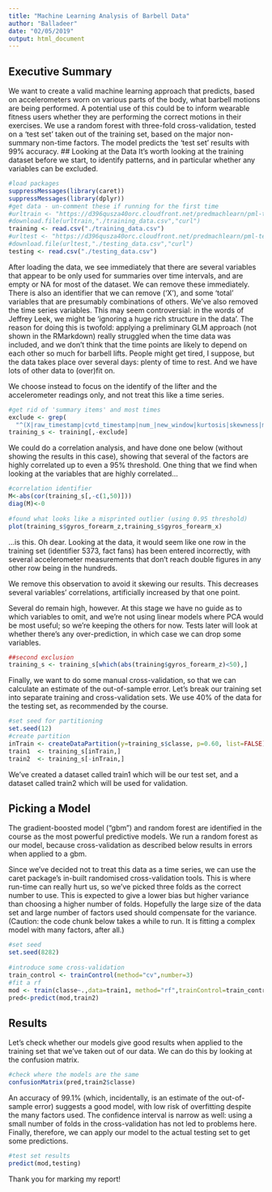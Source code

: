 ```yaml
---
title: "Machine Learning Analysis of Barbell Data"
author: "Balladeer"
date: "02/05/2019"
output: html_document
---
```

## Executive Summary
We want to create a valid machine learning approach that predicts, based on accelerometers worn on various parts of the body, what barbell motions are being performed.  A potential use of this could be to inform wearable fitness users whether they are performing the correct motions in their exercises.
We use a random forest with three-fold cross-validation, tested on a 'test set' taken out of the training set, based on the major non-summary non-time factors.  The model predicts the 'test set' results with 99% accuracy.
## Looking at the Data
It's worth looking at the training dataset before we start, to identify patterns, and in particular whether any variables can be excluded.
 
```r
#load packages
suppressMessages(library(caret))
suppressMessages(library(dplyr))
#get data - un-comment these if running for the first time
#urltrain <- "https://d396qusza40orc.cloudfront.net/predmachlearn/pml-training.csv"
#download.file(urltrain,"./training_data.csv","curl")
training <- read.csv("./training_data.csv")
#urltest <- "https://d396qusza40orc.cloudfront.net/predmachlearn/pml-testing.csv"
#download.file(urltest,"./testing_data.csv","curl")
testing <- read.csv("./testing_data.csv")
```
After loading the data, we see immediately that there are several variables that appear to be only used for summaries over time intervals, and are empty or NA for most of the dataset.  We can remove these immediately.  There is also an identifier that we can remove ('X'), and some 'total' variables that are presumably combinations of others.
We've also removed the time series variables.  This may seem controversial: in the words of Jeffrey Leek, we might be 'ignoring a huge rich structure in the data'.  The reason for doing this is twofold: applying a preliminary GLM approach (not shown in the RMarkdown) really struggled when the time data was included, and we don't think that the time points are likely to depend on each other so much for barbell lifts.  People might get tired, I suppose, but the data takes place over several days: plenty of time to rest.  And we have lots of other data to (over)fit on.
 
We choose instead to focus on the identify of the lifter and the accelerometer readings only, and not treat this like a time series.
```r
#get rid of 'summary items' and most times
exclude <- grep(
  "^(X|raw_timestamp|cvtd_timestamp|num_|new_window|kurtosis|skewness|max|min|amplitude|var|avg|stddev|total)",colnames(training))
training_s <- training[,-exclude]
```
We could do a correlation analysis, and have done one below (without showing the results in this case), showing that several of the factors are highly correlated up to even a 95% threshold.  One thing that we find when looking at the variables that are highly correlated...
```r
#correlation identifier
M<-abs(cor(training_s[,-c(1,50)]))
diag(M)<-0
 
#found what looks like a misprinted outlier (using 0.95 threshold)
plot(training_s$gyros_forearm_z,training_s$gyros_forearm_x)
```

...is this.  Oh dear.  Looking at the data, it would seem like one row in the training set (identifier 5373, fact fans) has been entered incorrectly, with several accelerometer measurements that don't reach double figures in any other row being in the hundreds. 
 
We remove this observation to avoid it skewing our results.  This decreases several variables' correlations, artificially increased by that one point. 
 
Several do remain high, however.  At this stage we have no guide as to which variables to omit, and we're not using linear models where PCA would be most useful; so we're keeping the others for now.  Tests later will look at whether there's any over-prediction, in which case we can drop some variables. 
 
```r
##second exclusion
training_s <- training_s[which(abs(training$gyros_forearm_z)<50),]
```
Finally, we want to do some manual cross-validation, so that we can calculate an estimate of the out-of-sample error.  Let's break our training set into separate training and cross-validation sets.  We use 40% of the data for the testing set, as recommended by the course.
 
```r
#set seed for partitioning
set.seed(12)
#create partition
inTrain <- createDataPartition(y=training_s$classe, p=0.60, list=FALSE)
train1  <- training_s[inTrain,]
train2  <- training_s[-inTrain,]
```
 
We've created a dataset called train1 which will be our test set, and a dataset called train2 which will be used for validation.
 
## Picking a Model
The gradient-boosted model ("gbm") and random forest are identified in the course as the most powerful predictive models.  We run a random forest as our model, because cross-validation as described below results in errors when applied to a gbm. 
 
Since we've decided not to treat this data as a time series, we can use the caret package's in-built randomised cross-validation tools.  This is where run-time can really hurt us, so we've picked three folds as the correct number to use.  This is expected to give a lower bias but higher variance than choosing a higher number of folds.  Hopefully the large size of the data set and large number of factors used should compensate for the variance.
(Caution: the code chunk below takes a while to run.  It is fitting a complex model with many factors, after all.)
```r
#set seed
set.seed(8282)
 
#introduce some cross-validation
train_control <- trainControl(method="cv",number=3)
#fit a rf
mod <- train(classe~.,data=train1, method="rf",trainControl=train_control)
pred<-predict(mod,train2)
```
## Results
Let's check whether our models give good results when applied to the training set that we've taken out of our data.  We can do this by looking at the confusion matrix.
 
```r
#check where the models are the same
confusionMatrix(pred,train2$classe)
```
 
An accuracy of 99.1% (which, incidentally, is an estimate of the out-of-sample error) suggests a good model, with low risk of overfitting despite the many factors used.  The confidence interval is narrow as well: using a small number of folds in the cross-validation has not led to problems here.  Finally, therefore, we can apply our model to the actual testing set to get some predictions.
 
```r
#test set results
predict(mod,testing)
```
 
Thank you for marking my report!